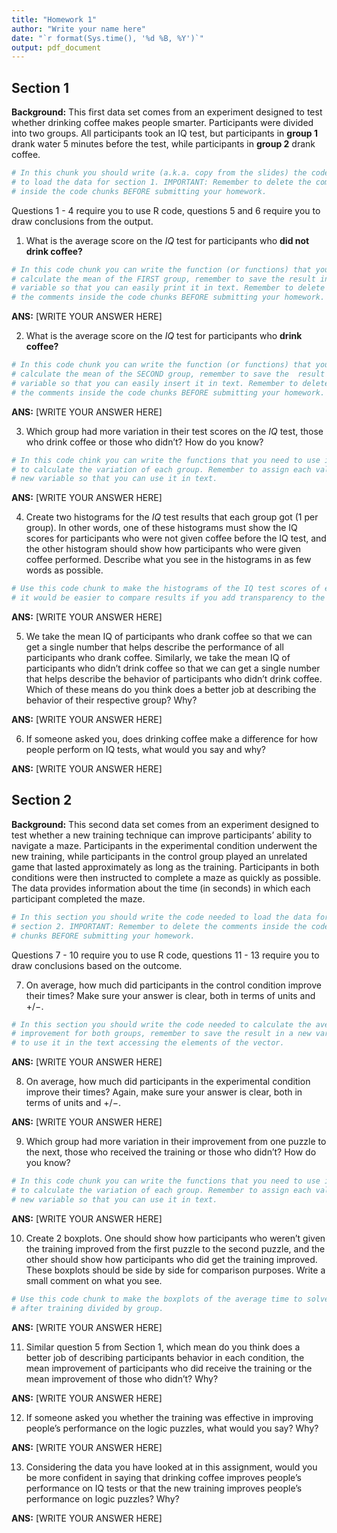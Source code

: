 ```yaml
---
title: "Homework 1"
author: "Write your name here"
date: "`r format(Sys.time(), '%d %B, %Y')`"
output: pdf_document
---
```

## Section 1

**Background:** This first data set comes from an experiment designed to test whether  drinking coffee makes people smarter. Participants were divided into two groups. All participants took an IQ test, but participants in **group 1** drank water 5 minutes before the test, while participants in **group 2** drank coffee.

```r
# In this chunk you should write (a.k.a. copy from the slides) the code needed 
# to load the data for section 1. IMPORTANT: Remember to delete the comments 
# inside the code chunks BEFORE submitting your homework.
```

\small Questions 1 - 4 require you to use R code, questions 5 and 6 require you to draw conclusions from the output.

1. What is the average score on the *IQ* test for participants who **did not drink coffee?**

```r
# In this code chunk you can write the function (or functions) that you need to 
# calculate the mean of the FIRST group, remember to save the result in a new 
# variable so that you can easily print it in text. Remember to delete 
# the comments inside the code chunks BEFORE submitting your homework.
```

**ANS:** [WRITE YOUR ANSWER HERE]

2. What is the average score on the *IQ* test for participants who **drink coffee?** 

```r
# In this code chunk you can write the function (or functions) that you need to 
# calculate the mean of the SECOND group, remember to save the  result in a new 
# variable so that you can easily insert it in text. Remember to delete 
# the comments inside the code chunks BEFORE submitting your homework.
```

**ANS:** [WRITE YOUR ANSWER HERE]

3. Which group had more variation in their test scores on the *IQ* test, those who drink coffee or those who didn't? How do you know?

```r
# In this code chink you can write the functions that you need to use in order 
# to calculate the variation of each group. Remember to assign each value to a 
# new variable so that you can use it in text.
```

**ANS:** [WRITE YOUR ANSWER HERE]

4. Create two histograms for the *IQ* test results that each group got (1 per group). In other words, one of these histograms must show the IQ scores for participants who were not given coffee before the IQ test, and the other histogram should show how participants who were given coffee performed. Describe what you see in the histograms in as few words as possible.

```r
# Use this code chunk to make the histograms of the IQ test scores of each group
# it would be easier to compare results if you add transparency to the color! 
```

**ANS:** [WRITE YOUR ANSWER HERE]

5. We take the mean IQ of participants who drank coffee so that we can get a single number that helps describe the performance of all participants who drank coffee. Similarly, we take the mean IQ of participants who didn’t drink coffee so that we can get a single number that helps describe the behavior of participants who didn’t drink coffee. Which of these means do you think does a better job at describing the behavior of their respective group? Why?

**ANS:** [WRITE YOUR ANSWER HERE]

6. If someone asked you, does drinking coffee make a difference for how people perform on IQ tests, what would you say and why?

**ANS:** [WRITE YOUR ANSWER HERE]



## Section 2

**Background:** This second data set comes from an experiment designed to test whether a new training technique
can improve participants' ability to navigate a maze. Participants in the experimental condition underwent the 
new training, while participants in the control group played an unrelated game that lasted approximately as long as the 
training. Participants in both conditions were then instructed to complete a maze as quickly as possible. 
The data provides information about the time (in seconds) in which each participant completed the maze.

```r
# In this section you should write the code needed to load the data for
# section 2. IMPORTANT: Remember to delete the comments inside the code 
# chunks BEFORE submitting your homework.
```

\small Questions 7 - 10 require you to use R code, questions 11 - 13 require you to draw conclusions based on the outcome.

7. On average, how much did participants in the control condition improve their times? Make sure your answer is clear, both in terms of units and $+/-$.

```r
# In this section you should write the code needed to calculate the average 
# improvement for both groups, remember to save the result in a new variable and 
# to use it in the text accessing the elements of the vector.
```

**ANS:** [WRITE YOUR ANSWER HERE]

8. On average, how much did participants in the experimental condition improve their times? Again, make sure your answer is clear, both in terms of units and $+/-$.

**ANS:** [WRITE YOUR ANSWER HERE]

9. Which group had more variation in their improvement from one puzzle to the next, those who received the training or those who didn’t? How do you know?

```r
# In this code chunk you can write the functions that you need to use in order 
# to calculate the variation of each group. Remember to assign each value to a 
# new variable so that you can use it in text.
```

**ANS:** [WRITE YOUR ANSWER HERE]

10. Create 2 boxplots. One should show how participants who weren’t given the 
training improved from the first puzzle to the second puzzle, and the other 
should show how participants who did get the training improved. These boxplots 
should be side by side for comparison purposes. Write a small comment on what 
you see.

```r
# Use this code chunk to make the boxplots of the average time to solve a maze 
# after training divided by group.
```

**ANS:** [WRITE YOUR ANSWER HERE]

11. Similar question 5 from Section 1, which mean do you think does a better job 
of describing participants behavior in each condition, the mean improvement of 
participants who did receive the training or the mean improvement of those who 
didn’t? Why?

**ANS:** [WRITE YOUR ANSWER HERE]

12. If someone asked you whether the training was effective in improving people’s performance on the logic puzzles, what would you say? Why?

**ANS:** [WRITE YOUR ANSWER HERE]

13. Considering the data you have looked at in this assignment, would you be more confident in saying that drinking coffee improves people’s performance on IQ tests or that the new training improves people’s performance on logic puzzles? Why?

**ANS:** [WRITE YOUR ANSWER HERE]